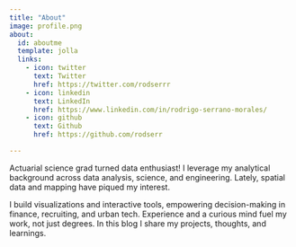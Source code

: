 ```yaml
---
title: "About"
image: profile.png
about:
  id: aboutme
  template: jolla
  links:
    - icon: twitter
      text: Twitter
      href: https://twitter.com/rodserrr
    - icon: linkedin
      text: LinkedIn
      href: https://www.linkedin.com/in/rodrigo-serrano-morales/
    - icon: github
      text: Github
      href: https://github.com/rodserr

---
```


Actuarial science grad turned data enthusiast! I leverage my analytical background across data analysis, science, and engineering. Lately, spatial data and mapping have piqued my interest.

I build visualizations and interactive tools, empowering decision-making in finance, recruiting, and urban tech.  Experience and a curious mind fuel my work, not just degrees. In this blog I share my projects, thoughts, and learnings.